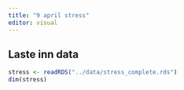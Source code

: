 ```yaml
---
title: "9 april stress"
editor: visual
---
```


## Laste inn data

```r
stress <- readRDS("../data/stress_complete.rds")
dim(stress)
```
